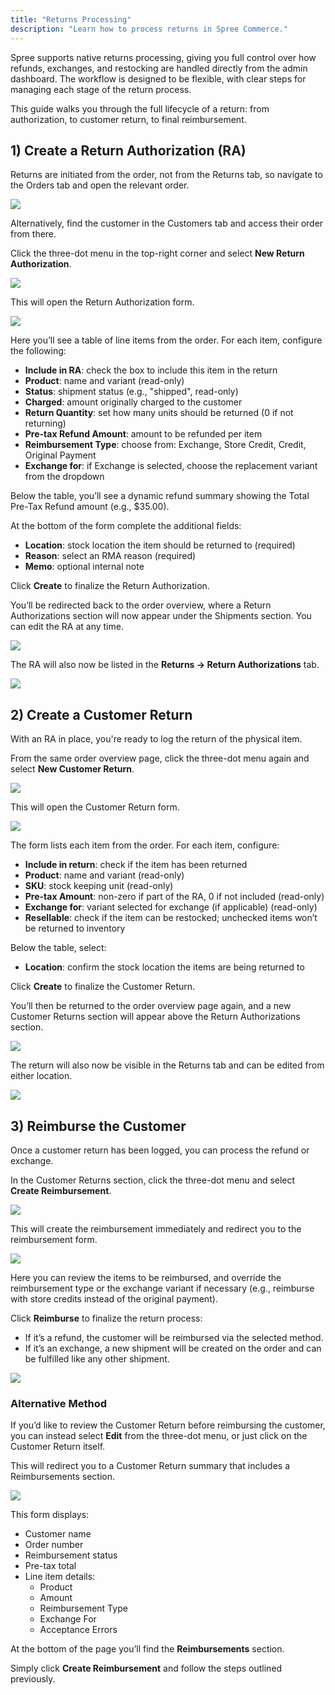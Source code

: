 ```yaml
---
title: "Returns Processing"
description: "Learn how to process returns in Spree Commerce."
---
```


Spree supports native returns processing, giving you full control over how refunds, exchanges, and restocking are handled directly from the admin dashboard. The workflow is designed to be flexible, with clear steps for managing each stage of the return process.

This guide walks you through the full lifecycle of a return: from authorization, to customer return, to final reimbursement.

## 1) Create a Return Authorization (RA)

Returns are initiated from the order, not from the Returns tab, so navigate to the Orders tab and open the relevant order.

![](/docs/images/user/returns/returns-processing/1.order_page.png)

<Note>
  Alternatively, find the customer in the Customers tab and access their order from there.
</Note>

Click the three-dot menu in the top-right corner and select **New Return Authorization**.

![](/docs/images/user/returns/returns-processing/2.new_return_auth.png)

This will open the Return Authorization form.

![](/docs/images/user/returns/returns-processing/3.ra_form.png)

Here you’ll see a table of line items from the order. For each item, configure the following:

- **Include in RA**: check the box to include this item in the return
- **Product**: name and variant (read-only)
- **Status**: shipment status (e.g., "shipped", read-only)
- **Charged**: amount originally charged to the customer
- **Return Quantity**: set how many units should be returned (0 if not returning)
- **Pre-tax Refund Amount**: amount to be refunded per item
- **Reimbursement Type**: choose from: Exchange, Store Credit, Credit, Original Payment
- **Exchange for**: if Exchange is selected, choose the replacement variant from the dropdown

Below the table, you’ll see a dynamic refund summary showing the Total Pre-Tax Refund amount (e.g., $35.00).

At the bottom of the form complete the additional fields:

- **Location**: stock location the item should be returned to (required)
- **Reason**: select an RMA reason (required)
- **Memo**: optional internal note

Click **Create** to finalize the Return Authorization.

You’ll be redirected back to the order overview, where a Return Authorizations section will now appear under the Shipments section. You can edit the RA at any time.

![](/docs/images/user/returns/returns-processing/4.ra_section.png)

The RA will also now be listed in the **Returns → Return Authorizations** tab.

![](/docs/images/user/returns/returns-processing/5.ra_tab.png)

## 2) Create a Customer Return

With an RA in place, you're ready to log the return of the physical item.

From the same order overview page, click the three-dot menu again and select **New Customer Return**.

![](/docs/images/user/returns/returns-processing/6.new_customer_return.png)

This will open the Customer Return form. 

![](/docs/images/user/returns/returns-processing/7.cr_form.png)

The form lists each item from the order. For each item, configure:

- **Include in return**: check if the item has been returned
- **Product**: name and variant (read-only)
- **SKU**: stock keeping unit (read-only)
- **Pre-tax Amount**: non-zero if part of the RA, 0 if not included (read-only)
- **Exchange for**: variant selected for exchange (if applicable) (read-only)
- **Resellable**: check if the item can be restocked; unchecked items won’t be returned to inventory

Below the table, select:

- **Location**: confirm the stock location the items are being returned to

Click **Create** to finalize the Customer Return.

You’ll then be returned to the order overview page again, and a new Customer Returns section will appear above the Return Authorizations section.

![](/docs/images/user/returns/returns-processing/8.cr_section.png)

The return will also now be visible in the Returns tab and can be edited from either location.

![](/docs/images/user/returns/returns-processing/9.returns_tab.png)

## 3) Reimburse the Customer

Once a customer return has been logged, you can process the refund or exchange.

In the Customer Returns section, click the three-dot menu and select **Create Reimbursement**.

![](/docs/images/user/returns/returns-processing/10.new_reimbursement.png)

This will create the reimbursement immediately and redirect you to the reimbursement form.

![](/docs/images/user/returns/returns-processing/11.reimbursement_form.png)

Here you can review the items to be reimbursed, and override the reimbursement type or the exchange variant if necessary (e.g., reimburse with store credits instead of the original payment).

Click **Reimburse** to finalize the return process:

- If it’s a refund, the customer will be reimbursed via the selected method.
- If it’s an exchange, a new shipment will be created on the order and can be fulfilled like any other shipment.

![](/docs/images/user/returns/returns-processing/12.customer_reimbursed.png)

### Alternative Method

If you’d like to review the Customer Return before reimbursing the customer, you can instead select **Edit** from the three-dot menu, or just click on the Customer Return itself.

This will redirect you to a Customer Return summary that includes a Reimbursements section.

![](/docs/images/user/returns/returns-processing/13.updated_cr_form.png)

This form displays:

- Customer name
- Order number
- Reimbursement status
- Pre-tax total
- Line item details:
  - Product
  - Amount
  - Reimbursement Type 
  - Exchange For
  - Acceptance Errors

At the bottom of the page you’ll find the **Reimbursements** section.

Simply click **Create Reimbursement** and follow the steps outlined previously.